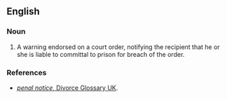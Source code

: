 ==English==

===Noun===
{{en-noun}}

# {{lb|en|legal}} A warning endorsed on a court order, notifying the recipient that he or she is liable to committal to prison for breach of the order.

===References===
* [http://www.divorce-glossary.co.uk/penal-notice.html ''penal notice'', Divorce Glossary UK].